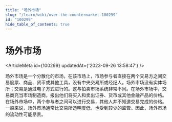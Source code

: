 ```yaml
---
title: "场外市场"
slug: "/learn/wiki/over-the-countermarket-100299"
id: "100299"
hide_table_of_contents: true
---
```



# 场外市场

<ArticleMeta id={100299} updatedAt={'2023-09-26 13:58:47'} />
<div className='border-solid border-b border-t-0 my-4 border-[var(--ifm-color-gray-300)]' />

场外市场是一个分散化的市场，在该市场上，市场参与者直接在两个交易方之间交易股票、商品、货币或其他工具，没有中央交易所或经纪人。场外市场没有实体场所；交易是通过电子方式进行的。这与拍卖市场系统非常不同。在场外市场中，交易商充当市场制造商，报出他们将买入和卖出证券、货币或其他金融产品的价格。在场外市场中，两个参与者之间可以进行交易，其他人并不知道交易完成的价格。一般来说，场外市场通常比交易所透明度低，也受到较少的监管。因此，场外市场的流动性可能昂贵。
